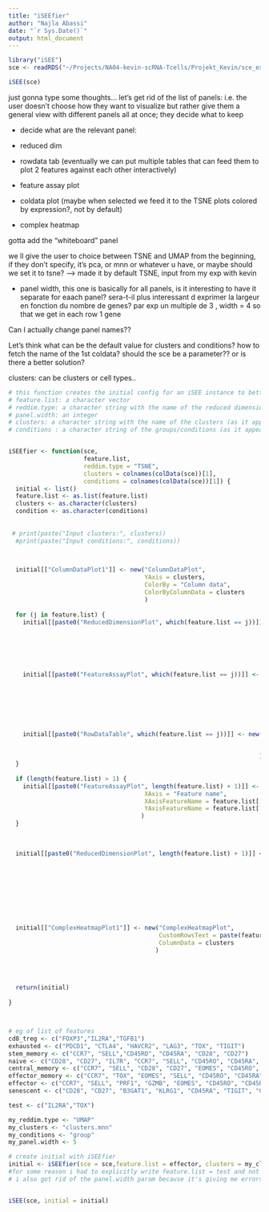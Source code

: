 ```yaml
---
title: "iSEEfier"
author: "Najla Abassi"
date: "`r Sys.Date()`"
output: html_document
---
```


```r
library("iSEE")
sce <- readRDS("~/Projects/NA04-kevin-scRNA-Tcells/Projekt_Kevin/sce_ex_fb.RDS")

iSEE(sce)
```


just gonna type some thoughts...
let's get rid of the list of panels: i.e. the user doesn't choose how they want to visualize but rather give them a general view with different panels all at once; they decide what to keep

- decide what are the relevant panel:

+ reduced dim
+ rowdata tab (eventually we can put multiple tables that can feed them to plot 2 features against each other interactively)
+ feature assay plot
+ coldata plot (maybe when selected we feed it to the TSNE plots colored by expression?, not by default)
+ complex heatmap

gotta add the "whiteboard" panel

we ll give the user to choice between TSNE and UMAP from the beginning, if they don't specify, it's pca, or mnn or whatever u have, or maybe should we set it to tsne? --> made it by default TSNE, input from my exp with kevin

+ panel width, this one is basically for all panels, is it interesting to have it separate for eaach panel? sera-t-il plus interessant d exprimer la largeur en fonction du nombre de genes? par exp un multiple de 3 , width = 4 so that we get in each row 1 gene


Can I actually change panel names?? 


Let's think what can be the default value for clusters and conditions? how to fetch the name of the 1st coldata? should the sce be a parameter?? or is there a better solution?

clusters: can be clusters or cell types..


```r
# this function creates the initial config for an iSEE instance to better explore your marker gene list
# feature.list: a character vector
# reddim.type: a character string with the name of the reduced dimension: PCA,MNN,TSNE,UMAP..
# panel.width: an integer
# clusters: a character string with the name of the clusters (as it appears in the colData)
# conditions : a character string of the groups/conditions (as it appears in the colData)


iSEEfier <- function(sce,
                     feature.list,
                     reddim.type = "TSNE",
                     clusters = colnames(colData(sce))[1],
                     conditions = colnames(colData(sce))[1]) {
  initial <- list()
  feature.list <- as.list(feature.list)
  clusters <- as.character(clusters)
  condition <- as.character(conditions)
  
  
 # print(paste("Input clusters:", clusters))
  #print(paste("Input conditions:", conditions))


  
  initial[["ColumnDataPlot1"]] <- new("ColumnDataPlot",
                                      YAxis = clusters,
                                      ColorBy = "Column data",
                                      ColorByColumnData = clusters
                                      )
  
  for (j in feature.list) {
    initial[[paste0("ReducedDimensionPlot", which(feature.list == j))]] <- new("ReducedDimensionPlot",
                                                                               Type = reddim.type,
                                                                               ColorBy = "Feature name",
                                                                               ColorByFeatureName = j,
                                                                               ColumnSelectionSource = "ColumnDataPlot1"
                                                                              )
    
    initial[[paste0("FeatureAssayPlot", which(feature.list == j))]] <- new("FeatureAssayPlot",
                                                                           XAxis = "Column data",
                                                                           XAxisColumnData = clusters,
                                                                           YAxisFeatureName = j,
                                                                           ColorBy = "Column data",
                                                                           ColorByColumnData = clusters
                                                                          )
    
    initial[[paste0("RowDataTable", which(feature.list == j))]] <- new("RowDataTable",
                                                                        Selected = j,
                                                                        Search = j
                                                                      )
  }
  
  if (length(feature.list) > 1) {
    initial[[paste0("FeatureAssayPlot", length(feature.list) + 1)]] <- new("FeatureAssayPlot", 
                                      XAxis = "Feature name", 
                                      XAxisFeatureName = feature.list[[1]],
                                      YAxisFeatureName = feature.list[[2]]
                                     )
  }
  
  
  
  initial[[paste0("ReducedDimensionPlot", length(feature.list) + 1)]] <- new("ReducedDimensionPlot",
                                                                             Type = reddim.type,
                                                                             ColorByColumnData = clusters,
                                                                            ColorBy = "Column data",
                                                                               ColumnSelectionSource = paste0("FeatureAssayPlot", length(feature.list) + 1),
                                                                            FacetColumnBy = "Column data",
                                                                            FacetColumnByColData = condition
                                                                              )
  
  
  initial[["ComplexHeatmapPlot1"]] <- new("ComplexHeatmapPlot",
                                          CustomRowsText = paste(feature.list, collapse = "\n"),
                                          ColumnData = clusters
                                         )
  
  
  
  
  return(initial)
  
}



# eg of list of features
cd8_treg <- c("FOXP3","IL2RA","TGFB1") 
exhausted <- c("PDCD1", "CTLA4", "HAVCR2", "LAG3", "TOX", "TIGIT")
stem_memory <- c("CCR7", "SELL","CD45RO", "CD45RA", "CD28", "CD27")
naive <- c("CD28", "CD27", "IL7R", "CCR7", "SELL", "CD45RO", "CD45RA", "PRF1", "GZMB") 
central_memory <- c("CCR7", "SELL", "CD28", "CD27", "EOMES", "CD45RO", "CD45RA")
effector_memory <- c("CCR7", "TOX", "EOMES", "SELL", "CD45RO", "CD45RA")
effector <- c("CCR7", "SELL", "PRF1", "GZMB", "EOMES", "CD45RO", "CD45RA")
senescent <- c("CD28", "CD27", "B3GAT1", "KLRG1", "CD45RA", "TIGIT", "GZMB")

test <- c("IL2RA","TOX") 

my_reddim.type <- "UMAP"
my_clusters <- "clusters.mnn"
my_conditions <- "group"
my_panel.width <- 5

# create initial with iSEEfier
initial <- iSEEfier(sce = sce,feature.list = effector, clusters = my_clusters, conditions = my_conditions)
#for some reason i had to explicitly write feature.list = test and not only test, same for the rest of the param
# i also got rid of the panel.width param because it's giving me errors


iSEE(sce, initial = initial)

```



```r

```



